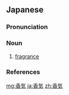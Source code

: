 ==Japanese==
{{ja-kanjitab|こう|き|yomi=o}}

===Pronunciation===
{{ja-pron|こうき|y=o|acc=a|acc_ref=NHK}}

===Noun===
{{ja-noun|こうき|kyu=香氣}}

# [[fragrance]] {{gloss|pleasant smell or odour}}

===References===
<references/>

[[mg:香気]]
[[ja:香気]]
[[zh:香気]]